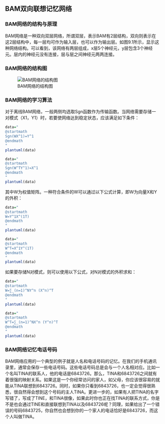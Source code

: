 ## BAM双向联想记忆网络

### BAM网络的结构与原理

BAM网络是一种双向双层网络，所谓双层，表示BAM有2层结构，双向则表示在这2层结构中，每一层均可作为输入层，也可以作为输出层。如图9.1所示，显示这种网络结构。可以看到，该网络有两层组成，x层5个神经元，y层包含3个神经元。层内的神经元没有连接，层与层之间神经元两两连接。

### BAM网络的结构图

![BAM网络的结构图](res/bam.png)


### BAM网络的学习算法

对于离线BAM网络，一般两侧均选取Sgn函数作为传输函数。当网络需要存储一对模式（X1，Y1）时，若要使网络达到稳定状态，应该满足如下条件：

```{r out.width=273}
data="
@startmath
Sgn(WX^1)=Y^1
@endmath
"
plantuml(data)
```
```{r out.width=273}
data="
@startmath
Sgn(W^TY^1)=X^1
@endmath
"
plantuml(data)
```

其中W为权值矩阵。一种符合条件的W可以通过以下公式计算，即W为向量X和Y的外积：

```{r out.width=273}
data="
@startmath
W=Y^1X^(1T)
@endmath
"
plantuml(data)
```
```{r out.width=273}
data="
@startmath
W^T=X^1Y^(1T)
@endmath
"
plantuml(data)
```

如果要存储N对模式，则可以使用以下公式，对N对模式的外积求和：

```{r out.width=273}
data="
@startmath
W=∑_(n=1)^NY^n (X^n)^T
@endmath
"
plantuml(data)
```

```{r out.width=273}
data="
@startmath
W^T=∑_(n=1)^NX^n (Y^n)^T
@endmath
"
plantuml(data)
```

### BAM网络记忆电话号码

BAM网络应用的一个典型的例子就是人名和电话号码的记忆。在我们的手机通讯录里，通常会保存一些电话号码。这些电话号码总是会与一个人名相对应。比如一个名叫TINA的联系人，他的电话是6843726。那么，TINA和6843726之间就有着很强的映射关系。如果这是一个你经常访问的家人，如父母，你应该很容易的就能从TINA联想到6843726。同时，如果你只看到6843726，也一定会觉得很熟悉，很自然得会想到这个号码的主人TINA。更进一步的，如果有人把TINA的名字写错了，写成了TINE，和TINA很像，如果此时你也正在找TINA的联系方式，你是不是也会通过TINE和直接联想到TINA以及6843726呢？同理，如果给出了一个错误的号码6843725，你自然也会想到你的一个家人的电话恰好是6843726，而这个人叫做TINA。








